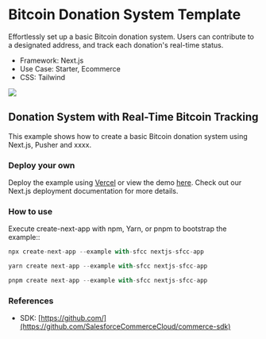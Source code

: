 # Bitcoin Donation System Template
Effortlessly set up a basic Bitcoin donation system. Users can contribute to a designated address, and track each donation's real-time status. 

- Framework: Next.js
- Use Case: Starter, Ecommerce
- CSS: Tailwind

![](./image1.png)

## Donation System with Real-Time Bitcoin Tracking
This example shows how to create a basic Bitcoin donation system using Next.js, Pusher and xxxx.

### Deploy your own
Deploy the example using [Vercel](https://vercel.com/) or view the demo [here](https://demo-link/).
Check out our Next.js deployment documentation for more details.


### How to use
Execute create-next-app with npm, Yarn, or pnpm to bootstrap the example::

```jsx
npx create-next-app --example with-sfcc nextjs-sfcc-app
```

```jsx
yarn create next-app --example with-sfcc nextjs-sfcc-app
```

```jsx
pnpm create next-app --example with-sfcc nextjs-sfcc-app
```


### References

 -  SDK: [https://github.com/](https://github.com/SalesforceCommerceCloud/commerce-sdk)
